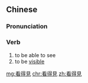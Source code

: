 {{also|看得见}}
==Chinese==
{{zh-forms|s=看得见|type=12}}

===Pronunciation===
{{zh-pron
|m=kàndejiàn
|c=hon3 dak1 gin3
|cat=v
}}

===Verb===
{{zh-verb}}

# to be able to see
# to be [[visible]]

[[mg:看得見]]
[[chr:看得見]]
[[zh:看得見]]